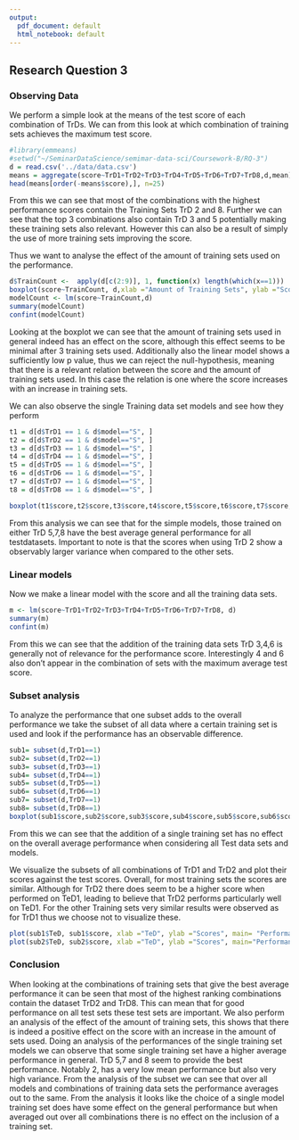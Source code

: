 ```yaml
---
output:
  pdf_document: default
  html_notebook: default
---
```

## Research Question 3


### Observing Data
We perform a simple look at the means of the test score of each combination of TrDs. We can from this look at which combination of training sets achieves the maximum test score.
```r
#library(emmeans)
#setwd("~/SeminarDataScience/semimar-data-sci/Coursework-B/RQ-3")
d = read.csv('../data/data.csv')
means = aggregate(score~TrD1+TrD2+TrD3+TrD4+TrD5+TrD6+TrD7+TrD8,d,mean)
head(means[order(-means$score),], n=25)

```
From this we can see that most of the combinations with the highest performance scores contain the Training Sets TrD 2 and 8.
Further we can see that the top 3 combinations also contain TrD 3 and 5 potentially making these training sets also relevant. However this can also be a result of simply the use of more training sets improving the score.

Thus we want to analyse the effect of the amount of training sets used on the performance.
```r
d$TrainCount <-  apply(d[c(2:9)], 1, function(x) length(which(x==1)))
boxplot(score~TrainCount, d,xlab ="Amount of Training Sets", ylab ="Scores")
modelCount <- lm(score~TrainCount,d)
summary(modelCount)
confint(modelCount)
```
Looking at the boxplot we can see that the amount of training sets used in general indeed has an effect on the score, although this effect seems to be minimal after 3 training sets used. Additionally also the linear model shows a sufficiently low p value, thus we can reject the null-hypothesis, meaning that there is a relevant relation between the score and the amount of training sets used. In this case the relation is one where the score increases with an increase in training sets.


We can also observe the single Training data set models and see how they perform
```r
t1 = d[d$TrD1 == 1 & d$model=="S", ]
t2 = d[d$TrD2 == 1 & d$model=="S", ]
t3 = d[d$TrD3 == 1 & d$model=="S", ]
t4 = d[d$TrD4 == 1 & d$model=="S", ]
t5 = d[d$TrD5 == 1 & d$model=="S", ]
t6 = d[d$TrD6 == 1 & d$model=="S", ]
t7 = d[d$TrD7 == 1 & d$model=="S", ]
t8 = d[d$TrD8 == 1 & d$model=="S", ]

boxplot(t1$score,t2$score,t3$score,t4$score,t5$score,t6$score,t7$score,t8$score,names = c("1","2","3","4","5","6","7","8"), xlab ="TrD", ylab ="Scores", main="Overall Performance of single training set models")
```

From this analysis we can see that for the simple models, those trained on either TrD 5,7,8 have the best average general performance for all testdatasets. Important to note is that the scores when using TrD 2 show a observably larger variance when compared to the other sets.

### Linear models
Now we make a linear model with the score and all the training data sets.

```r
m <- lm(score~TrD1+TrD2+TrD3+TrD4+TrD5+TrD6+TrD7+TrD8, d)
summary(m)
confint(m)

```  

From this we can see that the addition of the training data sets TrD 3,4,6 is generally not of relevance for the performance score. Interestingly 4 and 6 also don't appear in the combination of sets with the maximum average test score.

### Subset analysis
To analyze the performance that one subset adds to the overall performance we take the subset of all data where a certain training set is used and look if the performance has an observable difference.
```r
sub1= subset(d,TrD1==1)
sub2= subset(d,TrD2==1)
sub3= subset(d,TrD3==1)
sub4= subset(d,TrD4==1)
sub5= subset(d,TrD5==1)
sub6= subset(d,TrD6==1)
sub7= subset(d,TrD7==1)
sub8= subset(d,TrD8==1)
boxplot(sub1$score,sub2$score,sub3$score,sub4$score,sub5$score,sub6$score,sub7$score,sub8$score,names = c("1","2","3","4","5","6","7","8"), xlab ="TrD Selected", ylab ="Scores", main="Overall Performance of subsets of all data on a certain training set")
```
From this we can see that the addition of a single training set has no effect on the overall average performance when considering all Test data sets and models.

We visualize the subsets of all combinations of TrD1 and TrD2 and plot their scores against the test scores. Overall, for most training sets the scores are similar. Although for TrD2 there does seem to be a higher score when performed on TeD1, leading to believe that TrD2 performs particularly well on TeD1.
For the other Training sets very similar results were observed as for TrD1 thus we choose not to visualize these.

```r
plot(sub1$TeD, sub1$score, xlab ="TeD", ylab ="Scores", main= "Performance of subset of all data with TrD1 vs TestData set")
plot(sub2$TeD, sub2$score, xlab ="TeD", ylab ="Scores", main="Performance of subset of all data with TrD2 vs TestData set")
```


### Conclusion

When looking at the combinations of training sets that give the best average performance it can be seen that most of the highest ranking combinations contain the dataset TrD2 and TrD8. This can mean that for good performance on all test sets these test sets are important.
We also perform an analysis of the effect of the amount of training sets, this shows that there is indeed a positive effect on the score with an increase in the amount of sets used.
Doing an analysis of the performances of the single training set models we can observe that some single training set have a higher average performance in general. TrD 5,7 and 8 seem to provide the best performance. Notably 2, has a very low mean performance but also very high variance.
From the analysis of the subset we can see that over all models and combinations of training data sets the performance averages out to the same.
From the analysis it looks like the choice of a single model training set does have some effect on the general performance but when averaged out over all combinations there is no effect on the inclusion of a training set.
